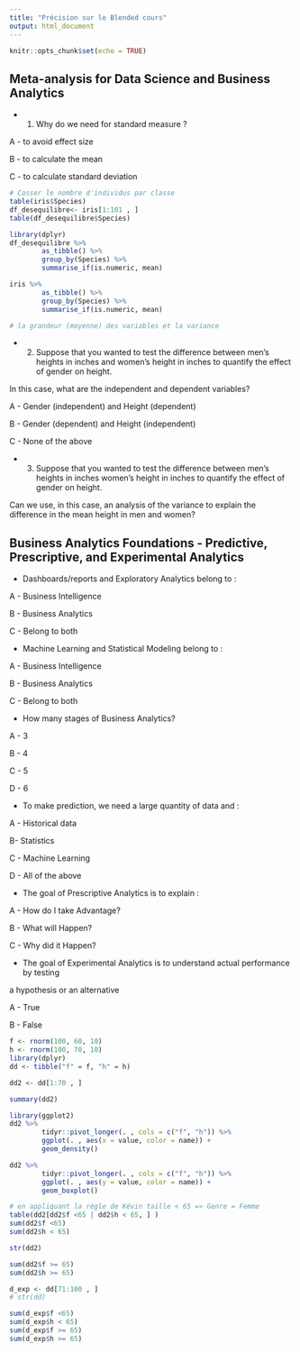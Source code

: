 ```yaml
---
title: "Précision sur le Blended cours"
output: html_document
---
```


```r
knitr::opts_chunk$set(echo = TRUE)
```

## Meta-analysis for Data Science and Business Analytics

* 1) Why do we need for standard measure ?

A - to avoid effect size

B - to calculate the mean

C - to calculate standard deviation


```r
# Casser le nombre d'individus par classe
table(iris$Species)
df_desequilibre<- iris[1:101 , ]
table(df_desequilibre$Species)

library(dplyr)
df_desequilibre %>% 
        as_tibble() %>% 
        group_by(Species) %>% 
        summarise_if(is.numeric, mean)
```


```r
iris %>% 
        as_tibble() %>% 
        group_by(Species) %>% 
        summarise_if(is.numeric, mean)

```

```r
# la grandeur (moyenne) des variables et la variance
```



* 2) Suppose that you wanted to test the difference between men's heights in inches and women's height in inches to quantify the effect of gender on height. 

In this case, what are the independent and dependent variables?

A - Gender (independent) and Height (dependent)

B - Gender (dependent) and Height (independent)

C - None of the above


* 3) Suppose that you wanted to test the difference between men's heights in inches women's height in inches to quantify the effect of gender on height. 

Can we use, in this case, an analysis of the variance to explain the difference in the mean height in men and women?


## Business Analytics Foundations - Predictive, Prescriptive, and Experimental Analytics

* Dashboards/reports and Exploratory Analytics belong to :

A - Business Intelligence

B - Business Analytics

C - Belong to both

 
* Machine Learning and Statistical Modeling  belong to :

A - Business Intelligence

B - Business Analytics

C - Belong to both


* How many stages of Business Analytics?

A - 3

B - 4

C - 5

D - 6

 
* To make prediction, we need  a large quantity of data and :

A - Historical data

B- Statistics

C - Machine Learning

D - All of  the above

 
* The goal of Prescriptive Analytics is to explain :

A - How do I take Advantage?

B - What will Happen?

C - Why did it Happen?

 
* The goal of Experimental Analytics is to understand actual performance by testing

 a hypothesis or an alternative
 
 A - True
 
 B - False


```r
f <- rnorm(100, 60, 10)
h <- rnorm(100, 70, 10)
library(dplyr)
dd <- tibble("f" = f, "h" = h)

```

```r
dd2 <- dd[1:70 , ]

summary(dd2)

library(ggplot2)
dd2 %>% 
        tidyr::pivot_longer(. , cols = c("f", "h")) %>%
        ggplot(. , aes(x = value, color = name)) +
        geom_density()
```
 
 
 
```r
dd2 %>% 
        tidyr::pivot_longer(. , cols = c("f", "h")) %>%
        ggplot(. , aes(y = value, color = name)) +
        geom_boxplot()
```
 
 
 
```r

# en appliquant la règle de Kévin taille < 65 => Genre = Femme
table(dd2[dd2$f <65 | dd2$h < 65, ] )
sum(dd2$f <65)
sum(dd2$h < 65)

str(dd2)

sum(dd2$f >= 65)
sum(dd2$h >= 65)

```


```r
d_exp <- dd[71:100 , ]
# str(dd)

sum(d_exp$f <65)
sum(d_exp$h < 65)
sum(d_exp$f >= 65)
sum(d_exp$h >= 65)

```


##